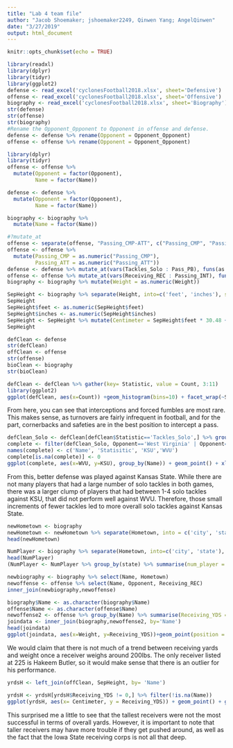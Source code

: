 ```yaml
---
title: "Lab 4 team file"
author: "Jacob Shoemaker; jshoemaker2249, Qinwen Yang; AngelQinwen"
date: "3/27/2019"
output: html_document
---
```


```r
knitr::opts_chunk$set(echo = TRUE)
```

```r
library(readxl)
library(dplyr)
library(tidyr)
library(ggplot2)
defense <- read_excel('cyclonesFootball2018.xlsx', sheet='Defensive')
offense <- read_excel('cyclonesFootball2018.xlsx', sheet='Offensive')
biography <- read_excel('cyclonesFootball2018.xlsx', sheet='Biography')
str(defense)
str(offense)
str(biography)
#Rename the Opponent_Opponent to Opponent in offense and defense.
defense <- defense %>% rename(Opponent = Opponent_Opponent)
offense <- offense %>% rename(Opponent = Opponent_Opponent)
```


```r
library(dplyr)
library(tidyr)
offense <- offense %>%
  mutate(Opponent = factor(Opponent),
         Name = factor(Name))

defense <- defense %>%
  mutate(Opponent = factor(Opponent),
         Name = factor(Name))

biography <- biography %>%
  mutate(Name = factor(Name))
```


```r
#?mutate_at
offense <- separate(offense, "Passing_CMP-ATT", c("Passing_CMP", "Passing_ATT"), sep= "-\r\n")
offense <- offense %>%
  mutate(Passing_CMP = as.numeric("Passing_CMP"),
         Passing_ATT = as.numeric("Passing_ATT"))
defense <- defense %>% mutate_at(vars(Tackles_Solo : Pass_PB), funs(as.numeric))
offense <- offense %>% mutate_at(vars(Receiving_REC : Passing_INT), funs(as.numeric))
biography <- biography %>% mutate(Weight = as.numeric(Weight))

SepHeight <- biography %>% separate(Height, into=c('feet', 'inches'), sep = "-")
SepHeight
SepHeight$feet <- as.numeric(SepHeight$feet)
SepHeight$inches <- as.numeric(SepHeight$inches)
SepHeight <- SepHeight %>% mutate(Centimeter = SepHeight$feet * 30.48 + SepHeight$inches * 2.54)
SepHeight

```


```r
defClean <- defense
str(defClean)
offClean <- offense
str(offense)
bioClean <- biography
str(bioClean)
```


```r
defClean <- defClean %>% gather(key= Statistic, value = Count, 3:11)
library(ggplot2)
ggplot(defClean, aes(x=Count)) +geom_histogram(bins=10) + facet_wrap(~Statistic) + ylab("Number of players")
```

From here, you can see that interceptions and forced fumbles are most rare. This makes sense, as turnovers are fairly infrequent in football, and for the part, cornerbacks and safeties are in the best position to intercept a pass.

```r
defClean_Solo <- defClean[defClean$Statistic=='Tackles_Solo',] %>% group_by(Name)
complete <- filter(defClean_Solo, Opponent=='West Virginia' | Opponent=='Kansas State')%>% spread(key=Opponent, value=Count)
names(complete) <- c('Name', 'Statisitic', 'KSU','WVU')
complete[is.na(complete)] <- 0
ggplot(complete, aes(x=WVU, y=KSU), group_by(Name)) + geom_point() + xlab("Tackles Against WVU") + ylab("Tackles Against KSU") + ggtitle("Solo Tackles Against Kansas State and West Virginia")
```


From this, better defense was played against Kansas State. While there are not many players that had a large number of solo tackles in both games, there was a larger clump of players that had between 1-4 solo tackles against KSU, that did not perform well against WVU. Therefore, those small increments of fewer tackles led to more overall solo tackles against Kansas State.


```r
newHometown <- biography
newHometown <- newHometown %>% separate(Hometown, into = c('city', 'state'), sep=",") %>% select(city, state)
head(newHometown)
```


```r
NumPlayer <- biography %>% separate(Hometown, into=c('city', 'state'), sep = ",")  %>% select(Name, state)
head(NumPlayer)
(NumPlayer <- NumPlayer %>% group_by(state) %>% summarise(num_player = n()))
```


```r
newbiography <- biography %>% select(Name, Hometown)
newoffense <- offense %>% select(Name, Opponent, Receiving_REC)
inner_join(newbiography,newoffense)
```

```r
biography$Name <- as.character(biography$Name) 
offense$Name <- as.character(offense$Name)
newoffense2 <- offense %>% group_by(Name) %>% summarise(Receiving_YDS = mean(Receiving_YDS))
joindata <- inner_join(biography,newoffense2, by='Name')
head(joindata)
ggplot(joindata, aes(x=Weight, y=Receiving_YDS))+geom_point(position = "jitter")+ggtitle("Relationship between the Weight and Receiving_YDS")
```

We would claim that there is not much of a trend between receiving yards and weight once a receiver weighs around 200lbs. The only receiver listed at 225 is Hakeem Butler, so it would make sense that there is an outlier for his performance.

```r
yrdsH <- left_join(offClean, SepHeight, by= 'Name')

yrdsH <- yrdsH[yrdsH$Receiving_YDS != 0,] %>% filter(!is.na(Name))
ggplot(yrdsH, aes(x= Centimeter, y = Receiving_YDS)) + geom_point() + ggtitle("Height vs. Receiving Yards") + xlab("Height") + ylab("Receiving Yards")
```

This surprised me a little to see that the tallest receivers were not the most successful in terms of overall yards. However, it is important to note that taller receivers may have more trouble if they get pushed around, as well as the fact that the Iowa State receiving corps is not all that deep.


